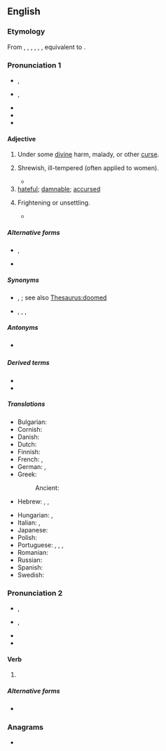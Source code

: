 {{also|cursèd}}
==English==

===Etymology===
From {{inh|en|enm|cursed}}, {{m|enm|cursd}}, {{m|enm|curst}}, {{m|enm|corsed}}, {{m|enm|curset}}, {{m|enm|cursyd}}, equivalent to {{suffix|en|curse|ed}}.

===Pronunciation 1===
* {{a|UK}} {{enPR|kûrsʹĭd|kûrst}}, {{IPA|en|/ˈkɜːsɪd/|/kɜːst/}}
* {{a|US}} {{enPR|kûrsʹĭd|kûrst}}, {{IPA|en|/ˈkɝsɪd/|/kɝst/|[ˈkʰɝsɪ̈d]|[kʰɝst]}}
* {{audio|en|En-us-cursed.ogg|Audio (US)}}
* {{rhymes|en|ɜː(ɹ)sɪd|ɜː(ɹ)st|s1=2|s2=1}}
* {{hyphenation|en|cursed}}

====Adjective====
{{en-adj|er|more}}

# Under some [[divine]] harm, malady, or other [[curse]].
# {{lb|en|obsolete}} Shrewish, ill-tempered (often applied to women).
#* {{RQ:Shakespeare Much Ado About Nothing Q|II|i|page=17|passage=''Leonato'' By my troth neece thou wilt neuer get thee a huſband, if thou be ſo [[shrewd|ſhrewd]] of thy tongue. / ''brother'' Infaith ſhees too '''curſt'''. / ''Beatrice'' Too '''curſt''' is more then '''curſt''', I ſhall leſſen Gods ſending that way, for it is ſaide, God ſends a '''curſt''' cow ſhort hornes, but to a cow too '''curſt''', he ſends none.}}
# [[hateful]]; [[damnable]]; [[accursed]]
#: {{ux|en|That '''cursed''' bird keeps stealing my milk!}}
# {{lb|en|colloquial}} Frightening or unsettling.
#* {{quote-journal|en|author=Brian Feldman|title=What Makes a Cursed Image?|titleurl=https://nymag.com/intelligencer/2016/10/what-makes-a-cursed-image.html|journal=[[w:New York (magazine)|New York]]|date=31 October 2016|passage=“Cursed images, to me, leave you with a general uneasy feeling,” the account’s [@cursedimages] anonymous author told {{w|Gizmodo}}. “There could be certain qualities, like someone looking directly at the camera or an orb floating in the background.”}}

=====Alternative forms=====
* {{l|en|cursèd}}, {{l|en|curséd}} {{qualifier|poetic}}
* {{l|en|curst}} {{qualifier|archaic}}

=====Synonyms=====
* {{sense|having some sort of divine harm}} {{l|en|accursed}}, {{l|en|cussed}} {{q|US slang}}; see also [[Thesaurus:doomed]]
* {{sense|shrewish}} {{l|en|harpyish}}, {{l|en|harpylike}}, {{l|en|shrewish}}, {{l|en|shrewlike}}

=====Antonyms=====
* {{sense|having some sort of divine harm}} {{l|en|blessed}}

=====Derived terms=====
* {{l|en|cursedly}}
* {{l|en|cursedness}}

=====Translations=====
{{trans-top|having some sort of divine harm}}
* Bulgarian: {{t+|bg|прокълнат}}
* Cornish: {{t|kw|molothek}}
* Danish: {{t|da|forbandet}}
* Dutch: {{t+|nl|vervloekt}}
* Finnish: {{t+|fi|kirottu}}
* French: {{t+|fr|maudit|m}}, {{t+|fr|maudite|f}}
* German: {{t+|de|verflucht}}, {{t+|de|verwünscht}}
* Greek: {{t+|el|καταραμένος|m}}
*: Ancient: {{t|grc|κατάρατος}}
* Hebrew: {{t|he|מקולל|m|tr=mequlal}}, {{t|he|מקוללת|f|tr=mequlelet}}, {{t+|he|אָרוּר|m|tr=arúr}}
{{trans-mid}}
* Hungarian: {{t+|hu|átkozott}}, {{t+|hu|elátkozott}}
* Italian: {{t+|it|maledetto|m}}, {{t+|it|maledetta|f}}
* Japanese: {{t|ja|呪われた|tr=のろわれた, norowareta}}
* Polish: {{t+|pl|przeklęty}}
* Portuguese: {{t+|pt|amaldiçoado|m}}, {{t|pt|amaldiçoada|f}}, {{t+|pt|maldito|m}}, {{t+|pt|maldita|f}}
* Romanian: {{t+|ro|blestemat}}
* Russian: {{t+|ru|проклятый}}
* Spanish: {{t+|es|maldito}}
* Swedish: {{t+|sv|förbannad}}
{{trans-bottom}}

===Pronunciation 2===
* {{a|UK}} {{enPR|kûrst}}, {{IPA|en|/kɜːst/}}
* {{a|US}} {{enPR|kûrst}}, {{IPA|en|/kɝst/|[kʰɝst]}}
* {{rhymes|en|ɜː(ɹ)st|s=1}}
* {{hyphenation|en|cursed}}

====Verb====
{{head|en|verb form}}

# {{en-past of|curse}}

=====Alternative forms=====
* {{l|en|curst}} {{qualifier|archaic}}

===Anagrams===
* {{anagrams|en|a=cdersu|Ducres|crudes}}

{{catlangname|en|heteronyms|terms with unexpected syllabic -ed}}